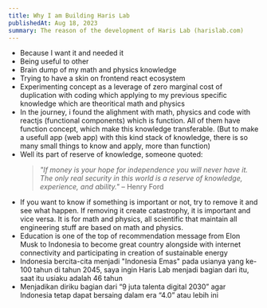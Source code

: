 ```yaml
---
title: Why I am Building Haris Lab
publishedAt: Aug 18, 2023
summary: The reason of the development of Haris Lab (harislab.com)
---
```


- Because I want it and needed it
- Being useful to other
- Brain dump of my math and physics knowledge
- Trying to have a skin on frontend react ecosystem
- Experimenting concept as a leverage of zero marginal cost of duplication with coding which applying to my previous specific knowledge which are theoritical math and physics
- In the journey, i found the alighment with math, physics and code with reactjs (functional components) which is function. All of them have function concept, which make this knowledge transferable. (But to make a usefull app (web app) with this kind stack of knowledge, there is so many small things to know and apply, more than function)
- Well its part of reserve of knowledge, someone quoted:
  > _"If money is your hope for independence you will never have it. The only real security in this world is a reserve of knowledge, experience, and ability."_ – Henry Ford
- If you want to know if something is important or not, try to remove it and see what happen. If removing it create catastrophy, it is important and vice versa. It is for math and physics, all scientific that maintain all engineering stuff are based on math and physics.
- Education is one of the top of recommendation message from Elon Musk to Indonesia to become great country alongside with internet connectivity and participating in creation of sustainable energy
- Indonesia bercita-cita menjadi "Indonesia Emas" pada usianya yang ke-100 tahun di tahun 2045, saya ingin Haris Lab menjadi bagian dari itu, saat itu usiaku adalah 46 tahun
- Menjadikan diriku bagian dari  “9 juta talenta digital 2030” agar Indonesia tetap dapat bersaing dalam era “4.0” atau lebih ini